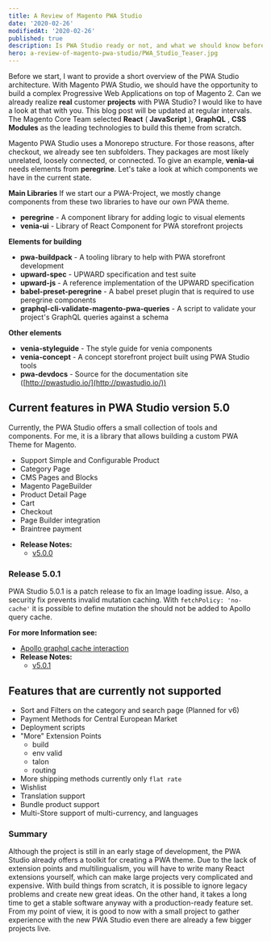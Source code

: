 ```yaml
---
title: A Review of Magento PWA Studio
date: '2020-02-26'
modifiedAt: '2020-02-26'
published: true
description: Is PWA Studio ready or not, and what we should know before starting a project. I would like to have a look at that with you.
hero: a-review-of-magento-pwa-studio/PWA_Studio_Teaser.jpg
---
```


Before we start, I want to provide a short overview of the PWA Studio architecture. With Magento PWA Studio, we should have the opportunity to build a complex Progressive Web Applications on top of Magento 2. Can we already realize **real** customer **projects** with PWA Studio? I would like to have a look at that with you. This blog post will be updated at regular intervals.
The Magento Core Team selected **React** ( **JavaScript** ), **GraphQL** , **CSS Modules** as the leading technologies to build this theme from scratch.

Magento PWA Studio uses a Monorepo structure.
For those reasons, after checkout, we already see ten subfolders.
They packages are most likely unrelated, loosely connected, or connected.
To give an example, **venia-ui** needs elements from **peregrine**. Let&#39;s take a look at which components we have in the current state.

**Main Libraries**
If we start our a PWA-Project, we mostly change components from these two libraries to have our own PWA theme.

- **peregrine** - A component library for adding logic to visual elements
- **venia-ui** - Library of React Component for PWA storefront projects

**Elements for building**

- **pwa-buildpack** - A tooling library to help with PWA storefront development
- **upward-spec** - UPWARD specification and test suite
- **upward-js** - A reference implementation of the UPWARD specification
- **babel-preset-peregrine** - A babel preset plugin that is required to use peregrine components
- **graphql-cli-validate-magento-pwa-queries** - A script to validate your project&#39;s GraphQL queries against a schema

**Other elements**

- **venia-styleguide** - The style guide for venia components
- **venia-concept** - A concept storefront project built using PWA Studio tools
- **pwa-devdocs** - Source for the documentation site ([http://pwastudio.io/](http://pwastudio.io/))

## Current features in PWA Studio version 5.0

Currently, the PWA Studio offers a small collection of tools and components.
For me, it is a library that allows building a custom PWA Theme for Magento.

- Support Simple and Configurable Product
- Category Page
- CMS Pages and Blocks
- Magento PageBuilder
- Product Detail Page
- Cart
- Checkout
- Page Builder integration
- Braintree payment

* **Release Notes:**
  - [v5.0.0](https://github.com/magento/pwa-studio/releases/tag/v5.0.0)

### Release 5.0.1

PWA Studio 5.0.1 is a patch release to fix an Image loading issue. Also, a security fix prevents invalid mutation caching.
With `fetchPolicy: 'no-cache'` it is possible to define mutation the should not be added to Apollo query cache.

**For more Information see:**

- [Apollo graphql cache interaction](https://www.apollographql.com/docs/react/caching/cache-interaction/#bypassing-the-cache)
- **Release Notes:**
  - [v5.0.1](https://github.com/magento/pwa-studio/releases/tag/v5.0.1)

## Features that are currently not supported

- Sort and Filters on the category and search page (Planned for v6)
- Payment Methods for Central European Market
- Deployment scripts
- &quot;More&quot; Extension Points
  - build
  - env valid
  - talon
  - routing
- More shipping methods currently only `flat rate`
- Wishlist
- Translation support
- Bundle product support
- Multi-Store support of multi-currency, and languages

### Summary

Although the project is still in an early stage of development, the PWA Studio already offers a toolkit for creating a PWA theme. Due to the lack of extension points and multilingualism, you will have to write many React extensions yourself, which can make large projects very complicated and expensive.
With build things from scratch, it is possible to ignore legacy problems and create new great ideas. On the other hand, it takes a long time to get a stable software anyway with a production-ready feature set.
From my point of view, it is good to now with a small project to gather experience with the new PWA Studio even there are already a few bigger projects live.
